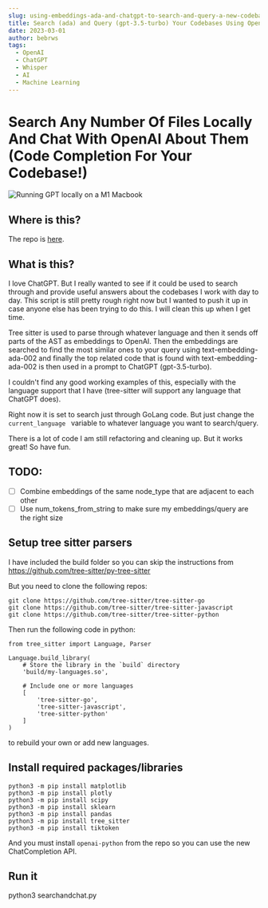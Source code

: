 ```yaml
---
slug: using-embeddings-ada-and-chatgpt-to-search-and-query-a-new-codebase
title: Search (ada) and Query (gpt-3.5-turbo) Your Codebases Using OpenAI's Embeddings and ChatGPT 
date: 2023-03-01
author: bebrws
tags:
  - OpenAI
  - ChatGPT
  - Whisper
  - AI
  - Machine Learning
---
```


# Search Any Number Of Files Locally And Chat With OpenAI About Them (Code Completion For Your Codebase!)

![Running GPT locally on a M1 Macbook](/static/searchgpt.gif)

## Where is this?

The repo is [here](https://github.com/bebrws/openai-search-codebase-and-chat-about-it).

## What is this?

I love ChatGPT. But I really wanted to see if it could be used to search through and provide useful answers about the codebases I work with day to day.
This script is still pretty rough right now but I wanted to push it up in case anyone else has been trying to do this.
I will clean this up when I get time.

Tree sitter is used to parse through whatever language and then it sends off parts of the AST as embeddings to OpenAI.
Then the embeddings are searched to find the most similar ones to your query using text-embedding-ada-002 and finally the top related code that is found with text-embedding-ada-002 is then used in a prompt to ChatGPT (gpt-3.5-turbo).

I couldn't find any good working examples of this, especially with the language support that I have (tree-sitter will support any language that ChatGPT does).

Right now it is set to search just through GoLang code. But just change the 
```current_language ```
variable to whatever language you want to search/query.

There is a lot of code I am still refactoring and cleaning up. But it works great! So have fun.

## TODO:
- [ ] Combine embeddings of the same node_type that are adjacent to each other
- [ ] Use num_tokens_from_string to make sure my embeddings/query are the right size

## Setup tree sitter parsers 
I have included the build folder so you can skip the instructions from https://github.com/tree-sitter/py-tree-sitter

But you need to clone the following repos:
```
git clone https://github.com/tree-sitter/tree-sitter-go
git clone https://github.com/tree-sitter/tree-sitter-javascript
git clone https://github.com/tree-sitter/tree-sitter-python
```

Then run the following code in python:

```
from tree_sitter import Language, Parser

Language.build_library(
    # Store the library in the `build` directory
    'build/my-languages.so',

    # Include one or more languages
    [
        'tree-sitter-go',
        'tree-sitter-javascript',
        'tree-sitter-python'
    ]
)
``` 

to rebuild your own or add new languages.

## Install required packages/libraries
```
python3 -m pip install matplotlib
python3 -m pip install plotly
python3 -m pip install scipy
python3 -m pip install sklearn
python3 -m pip install pandas
python3 -m pip install tree_sitter
python3 -m pip install tiktoken
```
And you must install ```openai-python``` from the repo so you can use the new ChatCompletion API.

## Run it

python3 searchandchat.py


